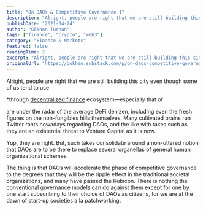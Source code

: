 ```yaml
---
title: "On DAOs & Competitive Governance 1"
description: "Alright, people are right that we are still building this city even though some of us tend to use decentralized finance ecosystem tools."
publishDate: "2021-04-24"
author: "Gökhan Turhan"
tags: ["finance", "crypto", "web3"]
category: "Finance & Markets"
featured: false
readingTime: 2
excerpt: "Alright, people are right that we are still building this city even though some of us tend to use decentralized finance ecosystem tools. Many cultivated brains run Twitter rants nowadays regarding DAOs."
originalUrl: "https://gokhan.substack.com/p/on-daos-competitive-governance-1"
---
```


Alright, people are right that we are still building this city even though some of us tend to use

<YouTubeEmbed url="https://youtube.com/watch?v=K1b8AhIsSYQ" />

*through [decentralized finance](https://thedefiant.io/defi-101/) ecosystem—especially that of

<YouTubeEmbed url="https://youtube.com/watch?v=bWqhn1hXvVc" />

are under the radar of the average DeFi denizen, including even the fresh figures on the non-fungibles hills themselves. Many cultivated brains run Twitter rants nowadays regarding DAOs, and the like with takes such as they are an existential threat to Venture Capital as it is now.

Yup, they are right. But, such takes consolidate around a non-uttered notion that DAOs are to be there to replace several organellas of general human organizational schemes.

The thing is that DAOs will accelerate the phase of competitive governance to the degrees that they will be the ripple effect in the traditional societal organizations, and many have passed the Rubicon. There is nothing the conventional governance models can do against them except for one by one start subscribing to their choice of DAOs as citizens, for we are at the dawn of start-up societies a la patchworking.
